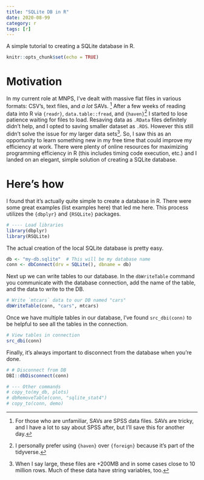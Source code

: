 ```yaml
---
title: "SQLite DB in R"
date: 2020-08-99
category: r
tags: [r]
---
```


A simple tutorial to creating a SQLite database in R.

```r
knitr::opts_chunk$set(echo = TRUE)
```
# Motivation
In my current role at MNPS, I've dealt with massive flat files in various formats: CSV's, text files, and _a lot_ SAVs. ^[For those who are unfamiliar, SAVs are SPSS data files. SAVs are tricky, and I have a lot to say about SPSS after, but I'll save this for another day.] 
After a few weeks of reading data into R via `{readr}`, `data.table::fread`, and `{haven}`^[I personally prefer using `{haven}` over `{foreign}` because it's part of the tidyverse.] I started to lose patience waiting for files to load. 
Resaving data as `.RData` files definitely didn't help, and I opted to saving smaller dataset as `.RDS`. 
However this still didn't solve the issue for my larger data sets^[When I say large, these files are +200MB and in some cases close to 10 million rows. Much of these data have string variables, too.]. 
So, I saw this as an opportunity to learn something new in my free time that could improve my efficiency at work. 
There were plenty of online resources for maximizing programming efficiency in R (this includes timing code execution, etc.) and I landed on an elegant, simple solution of creating a SQLite database. 

# Here's how
I found that it's actually quite simple to create a database in R. 
There were some great examples (list examples here) that led me here. 
This process utilizes the `{dbplyr}` and `{RSQLite}` packages. 

```r
# ---- Load libraries
library(dbplyr)
library(RSQLite)
```

The actual creation of the local SQLite database is pretty easy.
```r
db <- "my-db.sqlite"  # This will be my database name
conn <- dbConnect(drv = SQLite(), dbname = db)
```

Next up we can write tables to our database. 
In the `dbWriteTable` command you communicate with the database connection, add the name of the table, and the data to write to the DB.

```r
# Write `mtcars` data to our DB named "cars"
dbWriteTable(conn, "cars", mtcars)
```

Once we have multiple tables in our database, I've found `src_dbi(conn)` to be helpful to see all the tables in the connection.
```r
# View tables in connection
src_dbi(conn)
```

Finally, it's always important to disconnect from the database when you're done.
```r
# # Disconnect from DB
DBI::dbDisconnect(conn)
```

```r
# --- Other commands
# copy_to(my_db, plots)
# dbRemoveTable(conn, "sqlite_stat4")
# copy_to(conn, demo)
```

